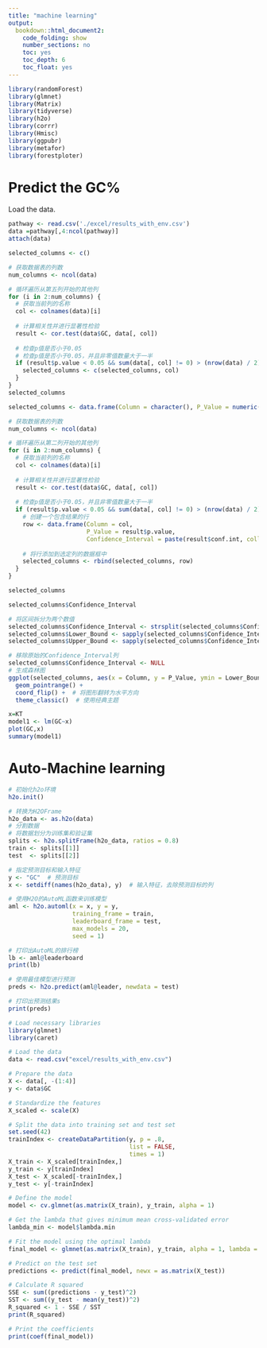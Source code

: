 ```yaml
---
title: "machine learning"
output: 
  bookdown::html_document2:
    code_folding: show
    number_sections: no
    toc: yes
    toc_depth: 6
    toc_float: yes
---
```


```r
library(randomForest)
library(glmnet)
library(Matrix)
library(tidyverse)
library(h2o)
library(corrr)
library(Hmisc)
library(ggpubr)
library(metafor)
library(forestploter)
```


# Predict the GC%

Load the data.

```r
pathway <- read.csv('./excel/results_with_env.csv')
data =pathway[,4:ncol(pathway)]
attach(data)
```


```r
selected_columns <- c()

# 获取数据表的列数
num_columns <- ncol(data)

# 循环遍历从第五列开始的其他列
for (i in 2:num_columns) {
  # 获取当前列的名称
  col <- colnames(data)[i]
  
  # 计算相关性并进行显著性检验
  result <- cor.test(data$GC, data[, col])
  
  # 检查p值是否小于0.05
  # 检查p值是否小于0.05，并且非零值数量大于一半
  if (result$p.value < 0.05 && sum(data[, col] != 0) > (nrow(data) / 2)) {
    selected_columns <- c(selected_columns, col)
  }
}
selected_columns
```

```r
selected_columns <- data.frame(Column = character(), P_Value = numeric(), Confidence_Interval = character())

# 获取数据表的列数
num_columns <- ncol(data)

# 循环遍历从第二列开始的其他列
for (i in 2:num_columns) {
  # 获取当前列的名称
  col <- colnames(data)[i]
  
  # 计算相关性并进行显著性检验
  result <- cor.test(data$GC, data[, col])
  
  # 检查p值是否小于0.05，并且非零值数量大于一半
  if (result$p.value < 0.05 && sum(data[, col] != 0) > (nrow(data) / 2)) {
    # 创建一个包含结果的行
    row <- data.frame(Column = col,
                      P_Value = result$p.value,
                      Confidence_Interval = paste(result$conf.int, collapse = " - "))
    
    # 将行添加到选定列的数据框中
    selected_columns <- rbind(selected_columns, row)
  }
}

selected_columns

```

```r
selected_columns$Confidence_Interval
```

```r
# 将区间拆分为两个数值
selected_columns$Confidence_Interval <- strsplit(selected_columns$Confidence_Interval, " - ")
selected_columns$Lower_Bound <- sapply(selected_columns$Confidence_Interval, function(x) as.numeric(x[1]))
selected_columns$Upper_Bound <- sapply(selected_columns$Confidence_Interval, function(x) as.numeric(x[2]))

# 移除原始的Confidence_Interval列
selected_columns$Confidence_Interval <- NULL
# 生成森林图
ggplot(selected_columns, aes(x = Column, y = P_Value, ymin = Lower_Bound, ymax = Upper_Bound)) +
  geom_pointrange() +
  coord_flip() +  # 将图形翻转为水平方向
  theme_classic()  # 使用经典主题
```


```r
x=KT
model1 <- lm(GC~x)
plot(GC,x)
summary(model1)
```

# Auto-Machine learning

```r
# 初始化h2o环境
h2o.init()

# 转换为H2OFrame
h2o_data <- as.h2o(data)
# 分割数据
# 将数据划分为训练集和验证集
splits <- h2o.splitFrame(h2o_data, ratios = 0.8)
train <- splits[[1]]
test  <- splits[[2]]

# 指定预测目标和输入特征
y <- "GC"  # 预测目标
x <- setdiff(names(h2o_data), y)  # 输入特征，去除预测目标的列

# 使用H2O的AutoML函数来训练模型
aml <- h2o.automl(x = x, y = y,
                  training_frame = train,
                  leaderboard_frame = test,
                  max_models = 20,
                  seed = 1)

# 打印出AutoML的排行榜
lb <- aml@leaderboard
print(lb)

# 使用最佳模型进行预测
preds <- h2o.predict(aml@leader, newdata = test)

# 打印出预测结果s
print(preds)
```


```r
# Load necessary libraries
library(glmnet)
library(caret)

# Load the data
data <- read.csv("excel/results_with_env.csv")

# Prepare the data
X <- data[, -(1:4)]
y <- data$GC

# Standardize the features
X_scaled <- scale(X)

# Split the data into training set and test set
set.seed(42)
trainIndex <- createDataPartition(y, p = .8, 
                                  list = FALSE, 
                                  times = 1)
X_train <- X_scaled[trainIndex,]
y_train <- y[trainIndex]
X_test <- X_scaled[-trainIndex,]
y_test <- y[-trainIndex]

# Define the model
model <- cv.glmnet(as.matrix(X_train), y_train, alpha = 1)

# Get the lambda that gives minimum mean cross-validated error
lambda_min <- model$lambda.min

# Fit the model using the optimal lambda
final_model <- glmnet(as.matrix(X_train), y_train, alpha = 1, lambda = lambda_min)

# Predict on the test set
predictions <- predict(final_model, newx = as.matrix(X_test))

# Calculate R squared
SSE <- sum((predictions - y_test)^2)
SST <- sum((y_test - mean(y_test))^2)
R_squared <- 1 - SSE / SST
print(R_squared)

# Print the coefficients
print(coef(final_model))

```


